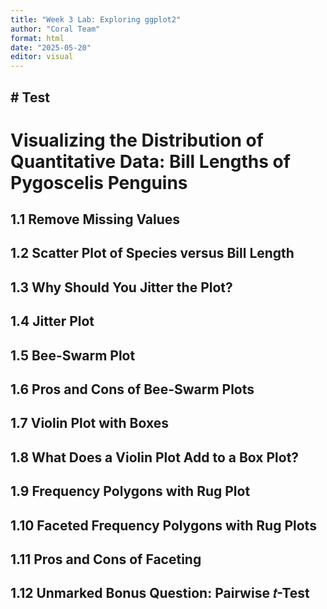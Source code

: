 ```yaml
---
title: "Week 3 Lab: Exploring ggplot2"
author: "Coral Team"
format: html
date: "2025-05-20"
editor: visual
---
```


## \# Test

# Visualizing the Distribution of Quantitative Data: Bill Lengths of Pygoscelis Penguins

## 1.1 Remove Missing Values

## 1.2 Scatter Plot of Species versus Bill Length 

## 1.3 Why Should You Jitter the Plot?

## 1.4 Jitter Plot

## 1.5 Bee-Swarm Plot

## 1.6 Pros and Cons of Bee-Swarm Plots

## 1.7 Violin Plot with Boxes

## 1.8 What Does a Violin Plot Add to a Box Plot?

## 1.9 Frequency Polygons with Rug Plot

## 1.10 Faceted Frequency Polygons with Rug Plots

## 1.11 Pros and Cons of Faceting

## 1.12 Unmarked Bonus Question: Pairwise 𝑡-Test
